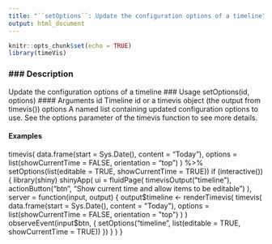 ```yaml
---
title: "``setOptions``: Update the configuration options of a timeline"
output: html_document
---
```


```r
knitr::opts_chunk$set(echo = TRUE)
library(timeVis)
```

### ### Description
Update the configuration options of a timeline
### Usage
setOptions(id, options)
#### Arguments 
id Timeline id or a timevis object (the output from timevis())
options A named list containing updated configuration options to use. See the options
parameter of the timevis function to see more details.

#### Examples
timevis(
data.frame(start = Sys.Date(), content = "Today"),
options = list(showCurrentTime = FALSE, orientation = "top")
) %>%
setOptions(list(editable = TRUE, showCurrentTime = TRUE))
if (interactive()) {
library(shiny)
shinyApp(
ui = fluidPage(
timevisOutput("timeline"),
actionButton("btn", "Show current time and allow items to be editable")
),
server = function(input, output) {
output$timeline <- renderTimevis(
timevis(
data.frame(start = Sys.Date(), content = "Today"),
options = list(showCurrentTime = FALSE, orientation = "top")
)
)
observeEvent(input$btn, {
setOptions("timeline", list(editable = TRUE, showCurrentTime = TRUE))
})
}
)
}

